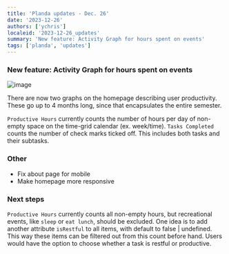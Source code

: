 ```yaml
---
title: 'Planda updates - Dec. 26'
date: '2023-12-26'
authors: ['ychris']
localeid: '2023-12-26_updates'
summary: 'New feature: Activity Graph for hours spent on events'
tags: ['planda', 'updates']
---
```

### New feature: Activity Graph for hours spent on events
![image](/blog/activity_plots.png)

There are now two graphs on the homepage describing user productivity. These go up to 4 months long, since that encapsulates the entire semester.

`Productive Hours` currently counts the number of hours per day of non-empty space on the time-grid calendar (ex. week/time).
`Tasks Completed` counts the number of check marks ticked off. This includes both tasks and their subtasks.

### Other
- Fix about page for mobile
- Make homepage more responsive

### Next steps
`Productive Hours` currently counts all non-empty hours, but recreational events, like `sleep` or `eat lunch`, should be excluded. One idea is to add another attribute `isRestful` to all items, with default to false | undefined. This way these items can be filtered out from this count before hand. Users would have the option to choose whether a task is restful or productive.